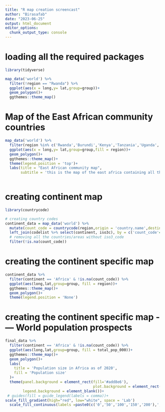 ```yaml
---
title: "R map creation screencast"
author: "Birasafab"
date: "2023-06-25"
output: html_document
editor_options: 
  chunk_output_type: console
---
```


# loading all the required packages
```r
library(tidyverse)

map_data('world') %>% 
  filter(!region == "Rwanda") %>% 
  ggplot(aes(x = long,y= lat,group=group))+
  geom_polygon()+
  ggthemes::theme_map()
```

# Map of the East African community countries
```r
map_data('world') %>% 
  filter(region %in% c('Rwanda','Burundi','Kenya','Tanzania','Uganda','South Sudan','Democratic Republic of the Congo')) %>% 
  ggplot(aes(x = long,y= lat,group=group,fill = region))+
  geom_polygon()+
  ggthemes::theme_map()+
  theme(legend.position = 'top')+
  labs(title = "East African community map",
       subtitle = 'this is the map of the east africa containing all the countries currently members of the EAC including DR CONGO')
  
```

# creating continent map
```r
library(countrycode)

# creating country codes
continent_data = map_data('world') %>% 
  mutate(count_code = countrycode(region,origin = 'country.name',destination = 'iso3c')) %>% 
  left_join(codelist %>% select(continent, iso3c), by = c('count_code'='iso3c'))%>%
  # removing all the countries/areas without iso3_code
  filter(!is.na(count_code))
```

# creating the continent specific map
```r
continent_data %>%
  filter(continent == 'Africa' & !is.na(count_code)) %>% 
  ggplot(aes(long,lat,group=group, fill = region))+
  ggthemes::theme_map()+
  geom_polygon()+
  theme(legend.position = 'None')
```



# creating the continent specific map - --- World population prospects
```r
final_data %>%
  filter(continent == 'Africa' & !is.na(count_code)) %>% 
  ggplot(aes(long,lat,group=group, fill = total_pop_000))+
  ggthemes::theme_map()+
  geom_polygon()+
  labs(
    title = 'Population size in Africa as of 2020',
    fill = 'Population size'
  )+
  theme(panel.background = element_rect(fill='#add8e6'),
                                        plot.background = element_rect(fill='#eab676'),
        legend.background = element_blank())+
 # guides(fill = guide_legend(labels = comma))+
scale_fill_gradient(high="red", low="white", space = 'Lab')
  scale_fill_continuous(labels =paste0(c('0','50','100','150','200'),',000,000'))
```
